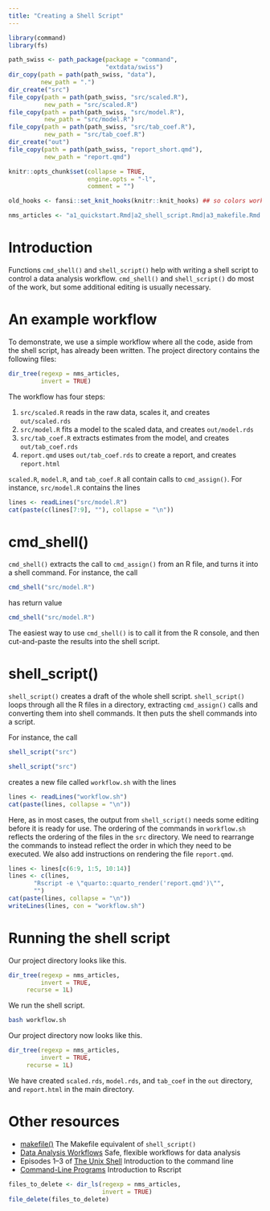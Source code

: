```yaml
---
title: "Creating a Shell Script"
---
```


```r
library(command)
library(fs)

path_swiss <- path_package(package = "command",
                           "extdata/swiss")
dir_copy(path = path(path_swiss, "data"),
         new_path = ".")
dir_create("src")	 
file_copy(path = path(path_swiss, "src/scaled.R"),
          new_path = "src/scaled.R")
file_copy(path = path(path_swiss, "src/model.R"),
          new_path = "src/model.R")	
file_copy(path = path(path_swiss, "src/tab_coef.R"),
          new_path = "src/tab_coef.R")	
dir_create("out")	 
file_copy(path = path(path_swiss, "report_short.qmd"),
          new_path = "report.qmd")

knitr::opts_chunk$set(collapse = TRUE,
                      engine.opts = "-l",
                      comment = "")

old_hooks <- fansi::set_knit_hooks(knitr::knit_hooks) ## so colors work

nms_articles <- "a1_quickstart.Rmd|a2_shell_script.Rmd|a3_makefile.Rmd|a4_workflow.Rmd"
```

# Introduction

Functions `cmd_shell()` and `shell_script()` help with writing a shell script to control a data analysis workflow. `cmd_shell()` and `shell_script()` do most of the work, but some additional editing is usually necessary.

# An example workflow

To demonstrate, we use a simple workflow where all the code, aside from the shell script, has already been written. The project directory contains the following files:

```r
dir_tree(regexp = nms_articles,
         invert = TRUE)
```

The workflow has four steps:

1. `src/scaled.R` reads in the raw data, scales it, and creates `out/scaled.rds`
2. `src/model.R` fits a model to the scaled data, and creates `out/model.rds`
3. `src/tab_coef.R` extracts estimates from the model, and creates `out/tab_coef.rds`
4. `report.qmd` uses `out/tab_coef.rds` to create a report, and creates `report.html`

`scaled.R`, `model.R`, and `tab_coef.R` all contain calls to `cmd_assign()`. For instance, `src/model.R` contains the lines

```r
lines <- readLines("src/model.R")
cat(paste(c(lines[7:9], ""), collapse = "\n"))
```

# cmd_shell()

`cmd_shell()` extracts the call to `cmd_assign()` from an R file, and turns it into a shell command. For instance, the call

```r
cmd_shell("src/model.R")
```
has return value
```r
cmd_shell("src/model.R")
```

The easiest way to use `cmd_shell()` is to call it from the R console, and then cut-and-paste the results into the shell script.


# shell_script()

`shell_script()` creates a draft of the whole shell script. `shell_script()` loops through all the R files in a directory, extracting `cmd_assign()` calls and converting them into shell commands. It then puts the shell commands into a script.

For instance, the call
<!-- Messages don't display properly, so don't print real output -->
```r
shell_script("src")
```
```r
shell_script("src")
```
creates a new file called `workflow.sh` with the lines
```r
lines <- readLines("workflow.sh")
cat(paste(lines, collapse = "\n"))
```

Here, as in most cases, the output from `shell_script()` needs some editing before it is ready for use. The ordering of the commands in `workflow.sh` reflects the ordering of the files in the `src` directory. We need to rearrange the commands to instead reflect the order in which they need to be executed. We also add instructions on rendering the file `report.qmd`.

```r
lines <- lines[c(6:9, 1:5, 10:14)]
lines <- c(lines,
	   "Rscript -e \"quarto::quarto_render('report.qmd')\"",
	   "")
cat(paste(lines, collapse = "\n"))
writeLines(lines, con = "workflow.sh")
```

# Running the shell script

Our project directory looks like this.

```r
dir_tree(regexp = nms_articles,
         invert = TRUE,
	 recurse = 1L)
```

We run the shell script.

```bash
bash workflow.sh
```

Our project directory now looks like this.

```r
dir_tree(regexp = nms_articles,
         invert = TRUE,
	 recurse = 1L)
```

We have created `scaled.rds`, `model.rds`, and `tab_coef` in the `out` directory, and `report.html` in the main directory.

# Other resources

- [makefile()](https://bayesiandemography.github.io/command/reference/makefile.html) The Makefile equivalent of `shell_script()`
- [Data Analysis Workflows](https://bayesiandemography.github.io/command/articles/workflow.html)
  Safe, flexible workflows for data analysis
- Episodes 1--3 of [The Unix Shell](https://swcarpentry.github.io/shell-novice/index.html)
  Introduction to the command line
- [Command-Line Programs](https://swcarpentry.github.io/r-novice-inflammation/05-cmdline.html)
  Introduction to Rscript



```r
files_to_delete <- dir_ls(regexp = nms_articles, 
                          invert = TRUE)
file_delete(files_to_delete)
```



